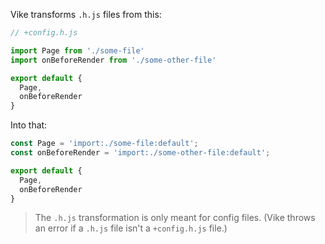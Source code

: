 Vike transforms `.h.js` files from this:

```js
// +config.h.js

import Page from './some-file'
import onBeforeRender from './some-other-file'

export default {
  Page,
  onBeforeRender
}
```

Into that:

```js
const Page = 'import:./some-file:default';
const onBeforeRender = 'import:./some-other-file:default';

export default {
  Page,
  onBeforeRender
}
```

> The `.h.js` transformation is only meant for config files. (Vike throws an error if a `.h.js` file isn't a `+config.h.js` file.)
